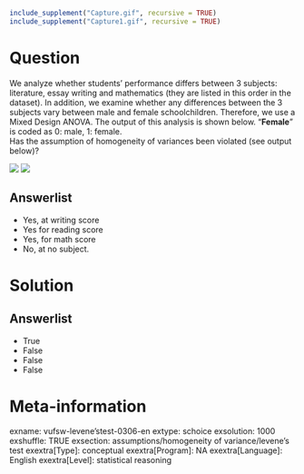 ```r
include_supplement("Capture.gif", recursive = TRUE)
include_supplement("Capture1.gif", recursive = TRUE)
```

Question
========
We analyze whether students' performance differs between 3 subjects: literature, essay writing and mathematics (they are listed in this order in the dataset). In addition, we examine whether any differences between the 3 subjects vary between male and female schoolchildren. Therefore, we use a Mixed Design ANOVA. The output of this analysis is shown below. "**Female**" is coded as 0: male, 1: female.  
Has the assumption of homogeneity of variances been violated (see output below)? 
  
![](Capture.gif)
![](Capture1.gif)

Answerlist
----------
* Yes, at writing score
* Yes for reading score
* Yes, for math score
* No, at no subject.

Solution
========

Answerlist
----------
* True
* False
* False
* False

Meta-information
================
exname: vufsw-levene'stest-0306-en
extype: schoice
exsolution: 1000
exshuffle: TRUE
exsection: assumptions/homogeneity of variance/levene's test
exextra[Type]: conceptual
exextra[Program]: NA
exextra[Language]: English
exextra[Level]: statistical reasoning

